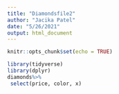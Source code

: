 ```yaml
---
title: "Diamondsfile2"
author: "Jacika Patel"
date: "5/26/2021"
output: html_document
---
```


```r
knitr::opts_chunk$set(echo = TRUE)
```

```r
library(tidyverse)
library(dplyr)
diamonds%>%
 select(price, color, x)
```